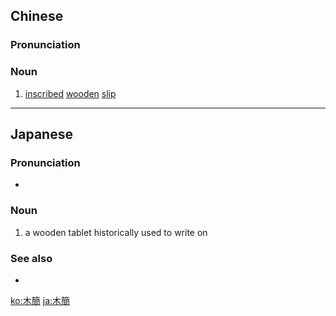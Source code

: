 {{also|木简}}
==Chinese==
{{zh-forms|s=木简}}

===Pronunciation===
{{zh-pron
|m=mùjiǎn
|c=muk6 gaan2
|cat=n
}}

===Noun===
{{zh-noun}}

# [[inscribed]] [[wooden]] [[slip]]

----

==Japanese==
{{ja-kanjitab|もく|k1=もっ|かん|yomi=on}}

===Pronunciation===
* {{IPA|[mokkaɴ]|lang=ja}}

===Noun===
{{ja-noun|もっかん|hhira=もくかん}}

# a wooden tablet historically used to write on

===See also===
* {{ja-r|竹簡|ちっかん}}

[[ko:木簡]]
[[ja:木簡]]